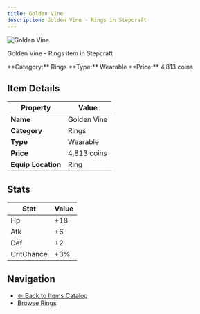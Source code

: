 ```yaml
---
title: Golden Vine
description: Golden Vine - Rings in Stepcraft
---
```


<div className="flex items-start gap-6 mb-8">
  <div className="flex-shrink-0">
    <img src="/assets/resources/trinketry/rings/golden_vine.png" alt="Golden Vine" className="w-24 h-24 border rounded-lg" />
  </div>
  <div className="flex-1">
    <div className="space-y-2">
      <p className="text-lg text-muted-foreground">Golden Vine - Rings item in Stepcraft</p>
      <div className="flex flex-wrap gap-4 text-sm">
        <span className="px-2 py-1 bg-blue-100 dark:bg-blue-900 rounded-md">
          **Category:** Rings
        </span>
        <span className="px-2 py-1 bg-green-100 dark:bg-green-900 rounded-md">
          **Type:** Wearable
        </span>
        <span className="px-2 py-1 bg-yellow-100 dark:bg-yellow-900 rounded-md">
          **Price:** 4,813 coins
        </span>
      </div>
    </div>
  </div>
</div>

## Item Details

| Property | Value |
|----------|-------|
| **Name** | Golden Vine |
| **Category** | Rings |
| **Type** | Wearable |
| **Price** | 4,813 coins |
| **Equip Location** | Ring |



## Stats

| Stat | Value |
|------|-------|
| Hp | +18 |
| Atk | +6 |
| Def | +2 |
| CritChance | +3% |


## Navigation

- [← Back to Items Catalog](/docs/items)
- [Browse Rings](/docs/items#rings)
